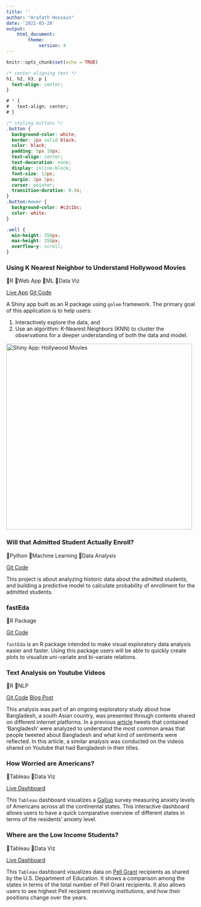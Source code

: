 ```yaml
---
title: ''
author: "Arafath Hossain"
date: '2021-03-28'
output: 
    html_document:
        theme: 
            version: 4
---
```


```r
knitr::opts_chunk$set(echo = TRUE)
```

```css
/* center aligning text */
h1, h2, h3, p {
  text-align: center;
}

# * {
#   text-align: center;
# }

/* styling buttons */
.button {
  background-color: white;
  border: 2px solid black;
  color: black;
  padding: 5px 10px;
  text-align: center;
  text-decoration: none;
  display: inline-block;
  font-size: 12px;
  margin: 2px 2px;
  cursor: pointer;
  transition-duration: 0.4s;
}
.button:hover {
  background-color: #c2c1bc; 
  color: white;
}

.well {
  min-height: 350px;
  max-height: 350px;
  overflow-y: scroll;
}

```

<!--- Hollywood movie app -->

::: {.col-sm-6}
::: {.well}
### Using K Nearest Neighbor to Understand Hollywood Movies

🎫R 🎫Web App 🎫ML 🎫Data Viz

<a href="https://curiousjoe.shinyapps.io/HollywoodMovies2/" class="button">Live App</a> <a href="https://github.com/Curious-Joe/HollywoodApp2.0" class="button">Git Code</a>

A Shiny app built as an R package using `golem` framework. The primary goal of this application is to help users:

1)  Interactively explore the data, and
2)  Use an algorithm: K-Nearest Neighbors (KNN) to cluster the observations for a deeper understanding of both the data and model.

![](/img/shiny_hollywood_movie.jpg "Shiny App: Hollywood Movies"){width="492"}
:::
:::

<!--- end hollywood app -->

<!-- Python: enrollment prediction -->

::: {.col-sm-6}
::: {.well}
### Will that Admitted Student Actually Enroll?

🎫Python 🎫Machine Learning 🎫Data Analysis

<a href="https://github.com/Curious-Joe/Enrollment_Prediction_Model/blob/master/Notebook/Enrollment%20Prediction%20Model.ipynb" class="button">Git Code</a>

This project is about analyzing historic data about the admitted students, and building a predictive model to calculate probability of enrollment for the admitted students.
:::
:::

<!--- end tableau: worried americans -->

<!--- fastEda package -->

::: {.col-sm-6}
::: {.well}
### fastEda

🎫R Package

<a href="https://github.com/Curious-Joe/fastEda" class="button">Git Code</a>

`fastEda` is an R package intended to make visual exploratory data analysis easier and faster. Using this package users will be able to quickly create plots to visualize uni-variate and bi-variate relations.
:::
:::

<!--- end fastEda package -->

<!-- Text Analytics Youtube -->

::: {.col-sm-6}
::: {.well}
### Text Analysis on Youtube Videos

🎫R 🎫NLP

<a href="https://github.com/Curious-Joe/Text_Analytics_Youtube" class="button">Git Code</a> <a href="https://curious-joe.net/post/2021-03-30-text-analysis-on-youtube-videos-posted-about-bangladesh/" class="button">Blog Post</a>

This analysis was part of an ongoing exploratory study about how Bangladesh, a south Asian country, was presented through contents shared on different internet platforms. In a previous [article](https://curious-joe.net/post/twitter-topic-modeling-sentiment-analysis/) tweets that contained 'Bangladesh' were analyzed to understand the most common areas that people tweeted about Bangladesh and what kind of sentiments were reflected. In this article, a similar analysis was conducted on the videos shared on Youtube that had Bangladesh in their titles.
:::
:::

<!--- end text analytics youtube -->

<!-- tableau: worried americans -->

::: {.col-sm-6}
::: {.well}
### How Worried are Americans?

🎫Tableau 🎫Data Viz

<a href="https://public.tableau.com/profile/curious.joe#!/vizhome/HowworriedareAmericans/ComparisonwithSelectedState" class="button">Live Dashboard</a>

This `Tableau` dashboard visualizes a [Gallup](https://www.gallup.com/home.aspx) survey measuring anxiety levels of Americans across all the continental states. This interactive dashboard allows users to have a quick comparative overview of different states in terms of the residents' anxiety level.

:::
:::

<!--- end tableau: worried americans -->

<!-- tableau: pell students-->

::: {.col-sm-6}
::: {.well}
### Where are the Low Income Students?

🎫Tableau 🎫Data Viz

<a href="https://public.tableau.com/profile/curious.joe#!/vizhome/PellGrant/Dashboard1" class="button">Live Dashboard</a>

This `Tableau` dashboard visualizes data on [Pell Grant](https://studentaid.gov/understand-aid/types/grants/pell) recipients as shared by the U.S. Department of Education. It shows a comparison among the states in terms of the total number of Pell Grant recipients. It also allows users to see highest Pell recipient receiving institutions, and how their positions change over the years. 

:::
:::

<!-- end tableau: pell students-->
